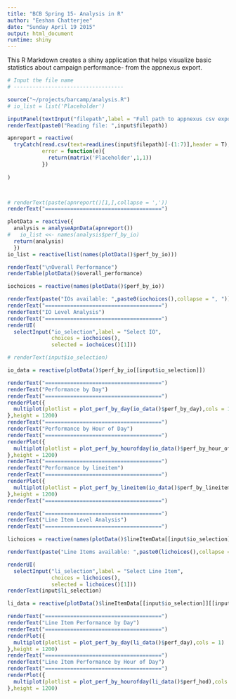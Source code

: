 ```yaml
---
title: "BCB Spring 15- Analysis in R"
author: "Eeshan Chatterjee"
date: "Sunday April 19 2015"
output: html_document
runtime: shiny
---
```


This R Markdown creates a shiny application that helps visualize basic statistics about campaign performance- from the appnexus export.

```r
# Input the file name
# -----------------------------------

source("~/projects/barcamp/analysis.R")
# io_list = list('Placeholder')

inputPanel(textInput("filepath",label = "Full path to appnexus csv export file",value = "~/projects/barcamp/myAdvPlacements.csv"))
renderText(paste0("Reading file: ",input$filepath))

apnreport = reactive(
  tryCatch(read.csv(text=readLines(input$filepath)[-(1:7)],header = T),
           error = function(e){
             return(matrix('Placeholder',1,1))
           })
  
)



# renderText(paste(apnreport()[1,],collapse = ','))
renderText("=====================================")

plotData = reactive({
  analysis = analyseApnData(apnreport())
#   io_list <<- names(analysis$perf_by_io)
  return(analysis)
  })
io_list = reactive(list(names(plotData()$perf_by_io)))

renderText("\nOverall Performance")
renderTable(plotData()$overall_performance)

iochoices = reactive(names(plotData()$perf_by_io))

renderText(paste("IOs available: ",paste0(iochoices(),collapse = ", ")))
renderText("=====================================")
renderText("IO Level Analysis")
renderText("=====================================")
renderUI(
  selectInput("io_selection",label = "Select IO",
              choices = iochoices(),
              selected = iochoices()[1]))

# renderText(input$io_selection)

io_data = reactive(plotData()$perf_by_io[[input$io_selection]])

renderText("=====================================")
renderText("Performance by Day")
renderText("=====================================")
renderPlot({
  multiplot(plotlist = plot_perf_by_day(io_data()$perf_by_day),cols = 1)
},height = 1200)
renderText("=====================================")
renderText("Performance by Hour of Day")
renderText("=====================================")
renderPlot({
  multiplot(plotlist = plot_perf_by_hourofday(io_data()$perf_by_hour_of_day),cols = 1)
},height = 1200)
renderText("=====================================")
renderText("Performance by lineitem")
renderText("=====================================")
renderPlot({
  multiplot(plotlist = plot_perf_by_lineitem(io_data()$perf_by_lineitem),cols = 2)
},height = 1200)
renderText("=====================================")

renderText("=====================================")
renderText("Line Item Level Analysis")
renderText("=====================================")

lichoices = reactive(names(plotData()$lineItemData[[input$io_selection]]))

renderText(paste("Line Items available: ",paste0(lichoices(),collapse = ", ")))

renderUI(
  selectInput("li_selection",label = "Select Line Item",
              choices = lichoices(),
              selected = lichoices()[1]))
renderText(input$li_selection)

li_data = reactive(plotData()$lineItemData[[input$io_selection]][[input$li_selection]])

renderText("=====================================")
renderText("Line Item Performance by Day")
renderText("=====================================")
renderPlot({
  multiplot(plotlist = plot_perf_by_day(li_data()$perf_day),cols = 1)
},height = 1200)
renderText("=====================================")
renderText("Line Item Performance by Hour of Day")
renderText("=====================================")
renderPlot({
  multiplot(plotlist = plot_perf_by_hourofday(li_data()$perf_hod),cols = 1)
},height = 1200)


```



